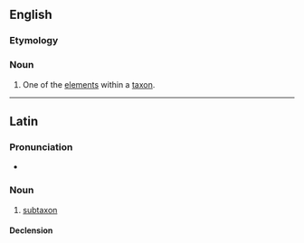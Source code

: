 ==English==

===Etymology===
{{prefix|en|sub|taxon}}

===Noun===
{{en-noun|subtaxa|s}}

# {{lb|en|taxonomy}} One of the [[elements]] within a [[taxon]].

----

==Latin==

===Pronunciation===
* {{la-IPA|subtaxon}}

===Noun===
{{la-noun|subtaxon|subtaxī|n|second}}

# [[#English|subtaxon]]

====Declension====
{{la-ndecl|subtaxon<2>}}